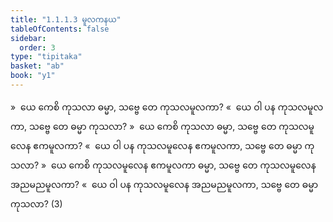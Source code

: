 ```yaml
---
title: "1.1.1.3 မူလကနယ"
tableOfContents: false
sidebar:
  order: 3
type: "tipitaka"
basket: "ab"
book: "y1"
---
```



<DynamicBreadcrumb />

<Division number="7" book="y1" e="ch" v="33" p="2">

<Paragraph number="14" book="y1">
»  ယေ ကေစိ ကုသလာ ဓမ္မာ, သဗ္ဗေ တေ ကုသလမူလကာ?
</Paragraph>

<Paragraph number="15" book="y1">
«  ယေ ဝါ ပန ကုသလမူလကာ, သဗ္ဗေ တေ ဓမ္မာ ကုသလာ?
</Paragraph>

</Division>
<Division number="8" book="y1" e="ch" v="33" p="2">

<Paragraph number="16" book="y1">
»  ယေ ကေစိ ကုသလာ ဓမ္မာ, သဗ္ဗေ တေ ကုသလမူလေန ဧကမူလကာ?
</Paragraph>

<Paragraph number="17" book="y1">
«  ယေ ဝါ ပန ကုသလမူလေန ဧကမူလကာ, သဗ္ဗေ တေ ဓမ္မာ ကုသလာ?
</Paragraph>

</Division>
<Division number="9" book="y1" e="ch" v="33" p="2">

<Paragraph number="18" book="y1">
»  ယေ ကေစိ ကုသလမူလေန ဧကမူလကာ ဓမ္မာ, သဗ္ဗေ တေ ကုသလမူလေန အညမညမူလကာ?
</Paragraph>

<Paragraph number="19" book="y1">
«  ယေ ဝါ ပန ကုသလမူလေန အညမညမူလကာ, သဗ္ဗေ တေ ဓမ္မာ ကုသလာ? (3)
</Paragraph>
</Division>
